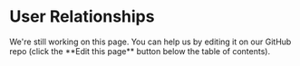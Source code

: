 
# User Relationships

<Callout>
    We're still working on this page. You can help us by editing it on our GitHub repo (click the **Edit this page** button below the table of contents).
</Callout>
